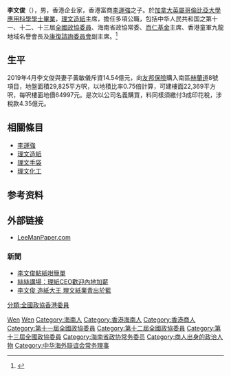{{otheruses|subject=香港企業家李文俊|other=其他同名条目|李文俊}}

'''李文俊'''{{SBS}}{{BBS}}{{JP}}（{{bd|1970年後|}}），男，香港企业家，香港富商[[李運強|李運強]]之子。於[[加拿大|加拿大]][[英屬哥倫比亞大學|英屬哥倫比亞大學]][[應用科學|應用科學]][[學士|學士]][[畢業|畢業]]，[[理文造紙|理文造紙]]主席，擔任多項公職，包括中华人民共和国之第十一、十二、十三屆[[全國政協委員|全國政協委員]]、海南省政協常委、[[百仁基金|百仁基金]]主席、香港童軍九龍地域名譽會長及[[康復諮詢委員會|康復諮詢委員會]]副主席。<ref>{{Cite web |url=http://www.cppcc.gov.cn/zxww/2018/03/04/ARTI1520130254424993.shtml |title=李文俊委员：粤港澳大湾区的建成给香港青年提供更多就业机会 |access-date=2018-06-01 |archive-date=2021-03-03 |archive-url=https://web.archive.org/web/20210303004032/http://www.cppcc.gov.cn/zxww/2018/03/04/ARTI1520130254424993.shtml |dead-url=no }}</ref>

== 生平 ==
2019年4月李文俊與妻子黃敏儀斥資14.54億元，向[[友邦保險|友邦保險]]購入南區[[赫蘭道|赫蘭道]]8號項目，地盤面積29,825平方呎，以地積比率0.75倍計算，可建樓面22,369平方呎，每呎樓面地價64997元。是次以公司名義購買，料同樣須繳付3成印花稅，涉稅款4.35億元。

== 相關條目 ==
* [[李運強|李運強]]
* [[理文造紙|理文造紙]]
* [[理文手袋|理文手袋]]
* [[理文化工|理文化工]]

== 参考资料 ==
{{reflist}}

== 外部链接 ==
* [http://www.leemanpaper.com/ LeeManPaper.com] {{Wayback|url=http://www.leemanpaper.com/ |date=20210204080913 }}
=== 新聞 ===
* [http://orientaldaily.on.cc/cnt/finance/20100308/00202_020.html 李文俊點紙咁簡單] {{Wayback|url=http://orientaldaily.on.cc/cnt/finance/20100308/00202_020.html |date=20160504203351 }}
* [http://orientaldaily.on.cc/cnt/finance/20130219/00271_004.html 絲絲講場：理紙CEO歡迎內地加薪] {{Wayback|url=http://orientaldaily.on.cc/cnt/finance/20130219/00271_004.html |date=20190619111639 }}
* [http://paper.wenweipo.com/2005/10/19/MR0510190001.htm 李文俊 造紙大王 理文紙業青出於藍] {{Wayback|url=http://paper.wenweipo.com/2005/10/19/MR0510190001.htm |date=20190606000947 }}

{{Navboxes 
| title  = 李文俊在[[中华海外联谊会|中华海外联谊会]]的职务
| list1  =
{{中华海外联谊会第五届理事会}}
}}

{{Authority control}}
{{DEFAULTSORT:L李}}
[[Category:李姓|Wen]]
[[Category:李運強家族|Wen]]
[[Category:海南人|Category:海南人]]
[[Category:香港海南人|Category:香港海南人]]
[[Category:香港商人|Category:香港商人]]
[[Category:第十一屆全國政協委員|Category:第十一屆全國政協委員]]
[[Category:第十二屆全國政協委員|Category:第十二屆全國政協委員]]
[[Category:第十三屆全國政協委員|Category:第十三屆全國政協委員]]
[[分類:全國政協香港委員|分類:全國政協香港委員]]
[[Category:海南省政协常务委员|Category:海南省政协常务委员]]
[[Category:商人出身的政治人物|Category:商人出身的政治人物]]
[[Category:中华海外联谊会常务理事|Category:中华海外联谊会常务理事]]